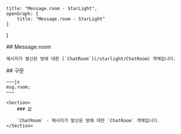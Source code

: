     title: "Message.room - StarLight",
    openGraph: {
        title: "Message.room - StarLight"
    }
}

<Section>
    ## Message.room

    메시지가 발신된 방에 대한 [`ChatRoom`](/starlight/ChatRoom) 객체입니다.
</Section>
<Section>
    ## 구문

    ~~~js
    msg.room;
    ~~~

    <Section>
        ### 값

        `ChatRoom` - 메시지가 발신된 방에 대한 `ChatRoom` 객체입니다.
    </Section>
</Section>